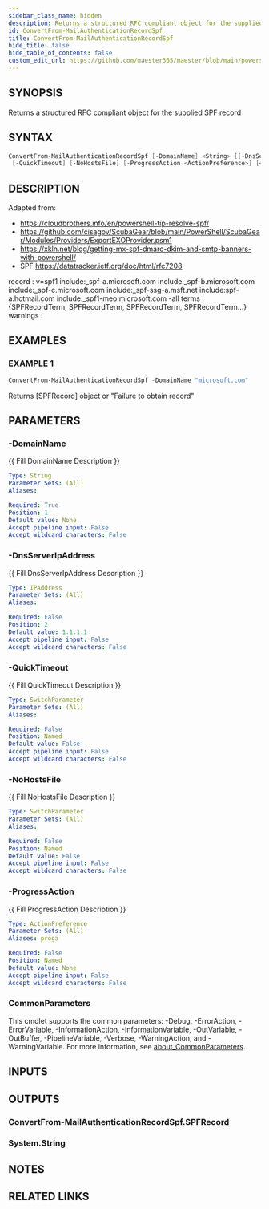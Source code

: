 ```yaml
---
sidebar_class_name: hidden
description: Returns a structured RFC compliant object for the supplied SPF record
id: ConvertFrom-MailAuthenticationRecordSpf
title: ConvertFrom-MailAuthenticationRecordSpf
hide_title: false
hide_table_of_contents: false
custom_edit_url: https://github.com/maester365/maester/blob/main/powershell/public/ConvertFrom-MailAuthenticationRecordSpf.ps1
---
```


## SYNOPSIS

Returns a structured RFC compliant object for the supplied SPF record

## SYNTAX

```powershell
ConvertFrom-MailAuthenticationRecordSpf [-DomainName] <String> [[-DnsServerIpAddress] <IPAddress>]
 [-QuickTimeout] [-NoHostsFile] [-ProgressAction <ActionPreference>] [<CommonParameters>]
```

## DESCRIPTION

Adapted from:
- https://cloudbrothers.info/en/powershell-tip-resolve-spf/
- https://github.com/cisagov/ScubaGear/blob/main/PowerShell/ScubaGear/Modules/Providers/ExportEXOProvider.psm1
- https://xkln.net/blog/getting-mx-spf-dmarc-dkim-and-smtp-banners-with-powershell/
- SPF https://datatracker.ietf.org/doc/html/rfc7208

record   : v=spf1 include:_spf-a.microsoft.com include:_spf-b.microsoft.com include:_spf-c.microsoft.com include:_spf-ssg-a.msft.net include:spf-a.hotmail.com
       include:_spf1-meo.microsoft.com -all
terms    : \{SPFRecordTerm, SPFRecordTerm, SPFRecordTerm, SPFRecordTerm…\}
warnings :

## EXAMPLES

### EXAMPLE 1

```powershell
ConvertFrom-MailAuthenticationRecordSpf -DomainName "microsoft.com"
```

Returns [SPFRecord] object or "Failure to obtain record"

## PARAMETERS

### -DomainName

\{\{ Fill DomainName Description \}\}

```yaml
Type: String
Parameter Sets: (All)
Aliases:

Required: True
Position: 1
Default value: None
Accept pipeline input: False
Accept wildcard characters: False
```

### -DnsServerIpAddress

\{\{ Fill DnsServerIpAddress Description \}\}

```yaml
Type: IPAddress
Parameter Sets: (All)
Aliases:

Required: False
Position: 2
Default value: 1.1.1.1
Accept pipeline input: False
Accept wildcard characters: False
```

### -QuickTimeout

\{\{ Fill QuickTimeout Description \}\}

```yaml
Type: SwitchParameter
Parameter Sets: (All)
Aliases:

Required: False
Position: Named
Default value: False
Accept pipeline input: False
Accept wildcard characters: False
```

### -NoHostsFile

\{\{ Fill NoHostsFile Description \}\}

```yaml
Type: SwitchParameter
Parameter Sets: (All)
Aliases:

Required: False
Position: Named
Default value: False
Accept pipeline input: False
Accept wildcard characters: False
```

### -ProgressAction

\{\{ Fill ProgressAction Description \}\}

```yaml
Type: ActionPreference
Parameter Sets: (All)
Aliases: proga

Required: False
Position: Named
Default value: None
Accept pipeline input: False
Accept wildcard characters: False
```

### CommonParameters

This cmdlet supports the common parameters: -Debug, -ErrorAction, -ErrorVariable, -InformationAction, -InformationVariable, -OutVariable, -OutBuffer, -PipelineVariable, -Verbose, -WarningAction, and -WarningVariable. For more information, see [about_CommonParameters](http://go.microsoft.com/fwlink/?LinkID=113216).

## INPUTS

## OUTPUTS

### ConvertFrom-MailAuthenticationRecordSpf.SPFRecord

### System.String
## NOTES

## RELATED LINKS
